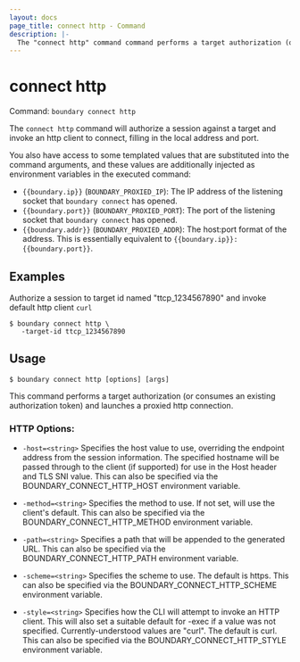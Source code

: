 ```yaml
---
layout: docs
page_title: connect http - Command
description: |-
  The "connect http" command command performs a target authorization (or consumes an existing authorization token) and launches a proxied http connection.
---
```


# connect http

Command: `boundary connect http`

The `connect http` command will authorize a session against a target and invoke an
http client to connect, filling in the local address and port.

You also have access to some templated values that are substituted into the
command arguments, and these values are additionally injected as environment
variables in the executed command:

- `{{boundary.ip}}` (`BOUNDARY_PROXIED_IP`): The IP address of the listening
  socket that `boundary connect` has opened.
- `{{boundary.port}}` (`BOUNDARY_PROXIED_PORT`): The port of the listening
  socket that `boundary connect` has opened.
- `{{boundary.addr}}` (`BOUNDARY_PROXIED_ADDR`): The host:port format of the
  address. This is essentially equivalent to `{{boundary.ip}}:{{boundary.port}}`.

## Examples

Authorize a session to target id named "ttcp_1234567890" and invoke default http client `curl`

```shell-session
$ boundary connect http \
   -target-id ttcp_1234567890
```

## Usage

```shell-session
$ boundary connect http [options] [args]
```

This command performs a target authorization (or consumes an
existing authorization token) and launches a proxied http connection.

### HTTP Options:

- `-host=<string>`
  Specifies the host value to use, overriding the endpoint address from
  the session information. The specified hostname will be passed through
  to the client (if supported) for use in the Host header and TLS SNI
  value. This can also be specified via the BOUNDARY_CONNECT_HTTP_HOST
  environment variable.

- `-method=<string>`
  Specifies the method to use. If not set, will use the client's default.
  This can also be specified via the BOUNDARY_CONNECT_HTTP_METHOD
  environment variable.

- `-path=<string>`
  Specifies a path that will be appended to the generated URL. This
  can also be specified via the BOUNDARY_CONNECT_HTTP_PATH environment
  variable.

- `-scheme=<string>`
  Specifies the scheme to use. The default is https. This can also be
  specified via the BOUNDARY_CONNECT_HTTP_SCHEME environment variable.

- `-style=<string>`
  Specifies how the CLI will attempt to invoke an HTTP client. This will
  also set a suitable default for -exec if a value was not specified.
  Currently-understood values are "curl". The default is curl. This
  can also be specified via the BOUNDARY_CONNECT_HTTP_STYLE environment
  variable.